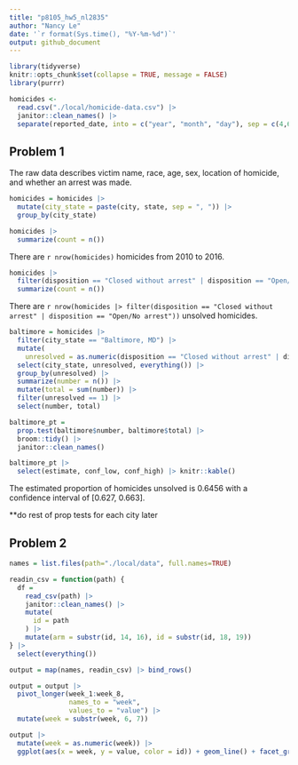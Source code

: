 ```yaml
---
title: "p8105_hw5_nl2835"
author: "Nancy Le"
date: '`r format(Sys.time(), "%Y-%m-%d")`'
output: github_document
---
```


```r
library(tidyverse)
knitr::opts_chunk$set(collapse = TRUE, message = FALSE)
library(purrr)

```


```r
homicides <-
  read.csv("./local/homicide-data.csv") |> 
  janitor::clean_names() |> 
  separate(reported_date, into = c("year", "month", "day"), sep = c(4,6))  
```

## Problem 1

The raw data describes victim name, race, age, sex, location of homicide, and whether an arrest was made.

```r
homicides = homicides |> 
  mutate(city_state = paste(city, state, sep = ", ")) |> 
  group_by(city_state) 

```

```r
homicides |> 
  summarize(count = n())
```

There are `r nrow(homicides)` homicides from 2010 to 2016.

```r
homicides |> 
  filter(disposition == "Closed without arrest" | disposition == "Open/No arrest") |> 
  summarize(count = n())
```

There are `r nrow(homicides |> filter(disposition == "Closed without arrest" | disposition == "Open/No arrest"))` unsolved homicides. 


```r
baltimore = homicides |> 
  filter(city_state == "Baltimore, MD") |> 
  mutate(
    unresolved = as.numeric(disposition == "Closed without arrest" | disposition == "Open/No arrest")) |> 
  select(city_state, unresolved, everything()) |> 
  group_by(unresolved) |> 
  summarize(number = n()) |> 
  mutate(total = sum(number)) |> 
  filter(unresolved == 1) |> 
  select(number, total)
```

```r
baltimore_pt = 
  prop.test(baltimore$number, baltimore$total) |>
  broom::tidy() |> 
  janitor::clean_names()

baltimore_pt |> 
  select(estimate, conf_low, conf_high) |> knitr::kable()
```

The estimated proportion of homicides unsolved is 0.6456 with a confidence interval of [0.627, 0.663].

**do rest of prop tests for each city later

## Problem 2

```r
names = list.files(path="./local/data", full.names=TRUE)

readin_csv = function(path) {
  df =
    read_csv(path) |>
    janitor::clean_names() |>
    mutate(
      id = path
    ) |> 
    mutate(arm = substr(id, 14, 16), id = substr(id, 18, 19))
} |> 
  select(everything())

output = map(names, readin_csv) |> bind_rows()

```

```r
output = output |> 
  pivot_longer(week_1:week_8,
               names_to = "week", 
               values_to = "value") |> 
  mutate(week = substr(week, 6, 7))
```

```r
output |> 
  mutate(week = as.numeric(week)) |> 
  ggplot(aes(x = week, y = value, color = id)) + geom_line() + facet_grid(~arm)
```






